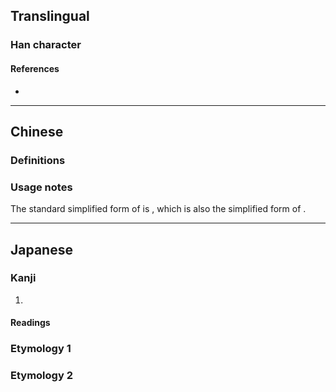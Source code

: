 {{also|儘}}
{{character info}}
==Translingual==
{{Han simplified forms|儘|侭|尽|ex=y}}

===Han character===
{{Han char|rn=9|rad=人|as=06|sn=8|four=|canj=OSOY|ids=⿰亻尽}}

====References====
* {{Han ref|kx=0102.291|hdz=10154.081|uh=4FAD|ud=20397}}

----

==Chinese==

===Definitions===
{{zh-see|儘|ns}}

===Usage notes===
The standard simplified form of {{zh-l|*儘}} is {{zh-l|尽}}, which is also the simplified form of {{zh-l|*盡}}.

----

==Japanese==
{{ja-kanji forms|侭|儘}}

===Kanji===
{{ja-kanji|grade=|rs=人06|kyu=儘}}

# {{alternative form of|ja|儘}}

====Readings====
{{ja-readings
|goon=じん
|kanon=しん
|kun=ことごと-く, まま-}}

===Etymology 1===
{{ja-kanjitab|まま|yomi=k}}
{{ja-see|まま}}

===Etymology 2===
{{ja-kanjitab|まんま|yomi=k}}
{{ja-see|まんま}}